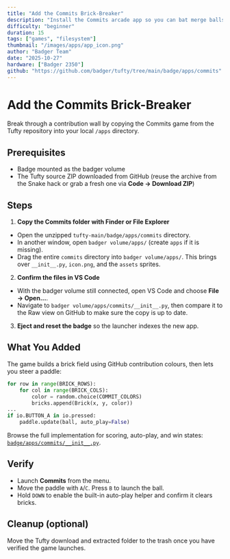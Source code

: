 ```yaml
---
title: "Add the Commits Brick-Breaker"
description: "Install the Commits arcade app so you can bat merge balls through a wall of green squares."
difficulty: "beginner"
duration: 15
tags: ["games", "filesystem"]
thumbnail: "/images/apps/app_icon.png"
author: "Badger Team"
date: "2025-10-27"
hardware: ["Badger 2350"]
github: "https://github.com/badger/tufty/tree/main/badge/apps/commits"
---
```


# Add the Commits Brick-Breaker

Break through a contribution wall by copying the Commits game from the Tufty repository into your local `/apps` directory.

## Prerequisites

- Badge mounted as the badger volume
- The Tufty source ZIP downloaded from GitHub (reuse the archive from the Snake hack or grab a fresh one via **Code → Download ZIP**)

## Steps

1. **Copy the Commits folder with Finder or File Explorer**
  - Open the unzipped `tufty-main/badge/apps/commits` directory.
  - In another window, open `badger volume/apps/` (create `apps` if it is missing).
  - Drag the entire `commits` directory into `badger volume/apps/`. This brings over `__init__.py`, `icon.png`, and the `assets` sprites.
2. **Confirm the files in VS Code**
  - With the badger volume still connected, open VS Code and choose **File → Open...**.
  - Navigate to `badger volume/apps/commits/__init__.py`, then compare it to the Raw view on GitHub to make sure the copy is up to date.
3. **Eject and reset the badge** so the launcher indexes the new app.

## What You Added

The game builds a brick field using GitHub contribution colours, then lets you steer a paddle:

```python
for row in range(BRICK_ROWS):
    for col in range(BRICK_COLS):
        color = random.choice(COMMIT_COLORS)
        bricks.append(Brick(x, y, color))
...
if io.BUTTON_A in io.pressed:
    paddle.update(ball, auto_play=False)
```

Browse the full implementation for scoring, auto-play, and win states: [`badge/apps/commits/__init__.py`](https://github.com/badger/tufty/blob/main/badge/apps/commits/__init__.py#L0-L435).

## Verify

- Launch **Commits** from the menu.
- Move the paddle with `A`/`C`. Press `B` to launch the ball.
- Hold `DOWN` to enable the built-in auto-play helper and confirm it clears bricks.

## Cleanup (optional)

Move the Tufty download and extracted folder to the trash once you have verified the game launches.
